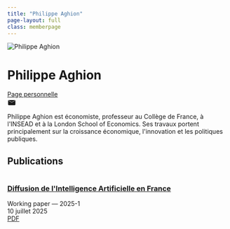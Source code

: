 ```yaml
---
title: "Philippe Aghion"
page-layout: full
class: memberpage
---
```


<div class='member-hero'>
<img class='member-hero-photo' src='/images/membres/paghion.jpg' alt='Philippe Aghion'>
<div class='member-hero-text'>
<h1 class='member-hero-name'>Philippe Aghion</h1>
<div class='member-hero-actions'>
<a href='https://www.college-de-france.fr/fr/chaire/philippe-aghion-economie-des-institutions-de-innovation-et-de-la-croissance-chaire-statutaire'>Page personnelle</a>
<div class='socials'><a href='mailto:philippe.aghion@insead.edu' class='btn-icon btn-email' aria-label='email'><svg width='20' height='20' viewBox='0 0 24 24' fill='currentColor'><path d='M22 6H2l10 6 10-6z'/><path d='M12 13L2 6.76V18a2 2 0 002 2h16a2 2 0 002-2V6.76L12 13z'/></svg></a></div>
</div>
<p class='member-hero-bio'>Philippe Aghion est économiste, professeur au Collège de France, à l&#x27;INSEAD et à la London School of Economics. Ses travaux portent principalement sur la croissance économique, l&#x27;innovation et les politiques publiques.</p>
</div></div>

## Publications
<div class="member-pubs">
```{=html}
<div class="member-pub">
  <a class="thumb" href="/pubs/ai-tracker/"><img src="/images/pubs/ai-tracker.png" alt=""></a>
  <div class="meta">
    <h3 class="t"><a href="/pubs/ai-tracker/">Diffusion de l&#x27;Intelligence Artificielle en France</a></h3>
    <div class='s'>Working paper — 2025-1</div>
    <div class='d'>10 juillet 2025</div>
    <div class="links">
      <a class='btn-pdf' href='/files/papers/ai-tracker.pdf'>PDF</a>
    </div>
  </div>
</div>
```
</div>
